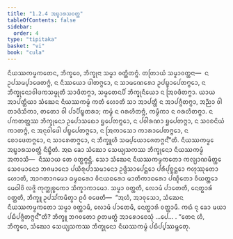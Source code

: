 ```yaml
---
title: "1.2.4 ᩋᨭ᩠ᨮᩣᩁᩈᩅᨲ᩠ᨲ"
tableOfContents: false
sidebar:
  order: 4
type: "tipitaka"
basket: "vi"
book: "cula"
---
```



<DynamicBreadcrumb />

<Division number="16" book="cula">

<Paragraph number="100" book="cula">
ᨶᩥᨿᩔᨠᨾ᩠ᨾᨠᨲᩮᨶ, ᨽᩥᨠ᩠ᨡᩅᩮ, ᨽᩥᨠ᩠ᨡᩩᨶᩣ ᩈᨾ᩠ᨾᩣ ᩅᨲ᩠ᨲᩥᨲᨻ᩠ᨻᩴ. ᨲᨲᩕᩣᨿᩴ ᩈᨾ᩠ᨾᩣᩅᨲ᩠ᨲᨶᩣ—  ᨶ ᩏᨸᩈᨾ᩠ᨸᩣᨴᩮᨲᨻ᩠ᨻᩴ, ᨶ ᨶᩥᩔᨿᩮᩣ ᨴᩤᨲᨻ᩠ᨻᩮᩣ, ᨶ ᩈᩣᨾᨱᩮᩁᩮᩣ ᩏᨸᨭ᩠ᨮᩣᨸᩮᨲᨻ᩠ᨻᩮᩣ, ᨶ ᨽᩥᨠ᩠ᨡᩩᨶᩮᩣᩅᩤᨴᨠᩈᨾ᩠ᨾᩩᨲᩥ ᩈᩣᨴᩥᨲᨻ᩠ᨻᩣ, ᩈᨾ᩠ᨾᨲᩮᨶᨸᩥ ᨽᩥᨠ᩠ᨡᩩᨶᩥᨿᩮᩣ ᨶ ᩒᩅᨴᩥᨲᨻ᩠ᨻᩣ. ᨿᩣᨿ ᩋᩣᨸᨲ᩠ᨲᩥᨿᩣ ᩈᩴᨥᩮᨶ ᨶᩥᨿᩔᨠᨾ᩠ᨾᩴ ᨠᨲᩴ ᩉᩮᩣᨲᩥ ᩈᩣ ᩋᩣᨸᨲ᩠ᨲᩥ ᨶ ᩋᩣᨸᨩ᩠ᨩᩥᨲᨻ᩠ᨻᩣ, ᩋᨬ᩠ᨬᩣ ᩅᩤ ᨲᩣᨴᩥᩈᩥᨠᩣ, ᨲᨲᩮᩣ ᩅᩤ ᨸᩣᨸᩥᨭ᩠ᨮᨲᩁᩣ; ᨠᨾ᩠ᨾᩴ ᨶ ᨣᩁᩉᩥᨲᨻ᩠ᨻᩴ, ᨠᨾ᩠ᨾᩥᨠᩣ ᨶ ᨣᩁᩉᩥᨲᨻ᩠ᨻᩣ. ᨶ ᨸᨠᨲᨲ᩠ᨲᩔ ᨽᩥᨠ᩠ᨡᩩᨶᩮᩣ ᩏᨸᩮᩣᩈᨳᩮᩣ ᨮᨸᩮᨲᨻ᩠ᨻᩮᩣ, ᨶ ᨸᩅᩤᩁᨱᩣ ᨮᨸᩮᨲᨻ᩠ᨻᩣ, ᨶ ᩈᩅᨧᨶᩦᨿᩴ ᨠᩣᨲᨻ᩠ᨻᩴ, ᨶ ᩋᨶᩩᩅᩤᨴᩮᩤ ᨸᨭ᩠ᨮᨸᩮᨲᨻ᩠ᨻᩮᩣ, ᨶ ᩒᨠᩣᩈᩮᩣ ᨠᩣᩁᩣᨸᩮᨲᨻ᩠ᨻᩮᩣ, ᨶ ᨧᩮᩣᨴᩮᨲᨻ᩠ᨻᩮᩣ, ᨶ ᩈᩣᩁᩮᨲᨻ᩠ᨻᩮᩣ, ᨶ ᨽᩥᨠ᩠ᨡᩪᩉᩥ ᩈᨾ᩠ᨸᨿᩮᩣᨩᩮᨲᨻ᩠ᨻᨶ᩺”ᨲᩥ.

</Paragraph>
</Division>

<Paragraph number="101" type="center" book="cula">
ᨶᩥᨿᩔᨠᨾ᩠ᨾᩮ ᩋᨭ᩠ᨮᩣᩁᩈᩅᨲ᩠ᨲᩴ ᨶᩥᨭ᩠ᨮᩥᨲᩴ.


</Paragraph>

<Division number="17" book="cula">

<Paragraph number="102" book="cula">
ᩋᨳ ᨡᩮᩣ ᩈᩴᨥᩮᩣ ᩈᩮᨿ᩠ᨿᩈᨠᩔ ᨽᩥᨠ᩠ᨡᩩᨶᩮᩣ ᨶᩥᨿᩔᨠᨾ᩠ᨾᩴ ᩋᨠᩣᩈᩥ—  ᨶᩥᩔᩣᨿ ᨲᩮ ᩅᨲ᩠ᨳᨻ᩠ᨻᨶ᩠ᨲᩥ. ᩈᩮᩣ ᩈᩴᨥᩮᨶ ᨶᩥᨿᩔᨠᨾ᩠ᨾᨠᨲᩮᩣ ᨠᩃ᩠ᨿᩣᨱᨾᩥᨲ᩠ᨲᩮ ᩈᩮᩅᨾᩣᨶᩮᩣ ᨽᨩᨾᩣᨶᩮᩣ ᨸᨿᩥᩁᩩᨸᩣᩈᨾᩣᨶᩮᩣ ᩏᨴ᩠ᨴᩥᩈᩣᨸᩮᨶ᩠ᨲᩮᩣ ᨸᩁᩥᨸᩩᨧ᩠ᨨᨶ᩠ᨲᩮᩣ ᨻᩉᩩᩔᩩᨲᩮᩣ ᩉᩮᩣᨲᩥ, ᩋᩣᨣᨲᩣᨣᨾᩮᩣ ᨵᨾ᩠ᨾᨵᩁᩮᩣ ᩅᩥᨶᨿᨵᩁᩮᩣ ᨾᩣᨲᩥᨠᩣᨵᩁᩮᩣ ᨸᨱ᩠ᨯᩥᨲᩮᩣ ᩅᩥᨿᨲ᩠ᨲᩮᩣ ᨾᩮᨵᩤᩅᩦ ᩃᨩ᩠ᨩᩦ ᨠᩩᨠ᩠ᨠᩩᨧ᩠ᨧᨠᩮᩣ ᩈᩥᨠ᩠ᨡᩣᨠᩣᨾᩮᩣ. ᩈᨾ᩠ᨾᩣ ᩅᨲ᩠ᨲᨲᩥ, ᩃᩮᩣᨾᩴ ᨸᩣᨲᩮᨲᩥ, ᨶᩮᨲ᩠ᨳᩣᩁᩴ ᩅᨲ᩠ᨲᨲᩥ, ᨽᩥᨠ᩠ᨡᩪ ᩏᨸᩈᩘᨠᨾᩥᨲ᩠ᩅᩣ ᩑᩅᩴ ᩅᨴᩮᨲᩥ—  “ᩋᩉᩴ, ᩋᩣᩅᩩᩈᩮᩣ, ᩈᩴᨥᩮᨶ ᨶᩥᨿᩔᨠᨾ᩠ᨾᨠᨲᩮᩣ ᩈᨾ᩠ᨾᩣ ᩅᨲ᩠ᨲᩣᨾᩥ, ᩃᩮᩣᨾᩴ ᨸᩣᨲᩮᨾᩥ, ᨶᩮᨲ᩠ᨳᩣᩁᩴ ᩅᨲ᩠ᨲᩣᨾᩥ. ᨠᨳᩴ ᨶᩩ ᨡᩮᩣ ᨾᨿᩣ ᨸᨭᩥᨸᨩ᩠ᨩᩥᨲᨻ᩠ᨻᨶ᩺”ᨲᩥ? ᨽᩥᨠ᩠ᨡᩪ ᨽᨣᩅᨲᩮᩣ ᩑᨲᨾᨲ᩠ᨳᩴ ᩋᩣᩁᩮᩣᨧᩮᩈᩩᩴ …ᨸᩮ… . “ᨲᩮᨶ ᩉᩥ, ᨽᩥᨠ᩠ᨡᩅᩮ, ᩈᩴᨥᩮᩣ ᩈᩮᨿ᩠ᨿᩈᨠᩔ ᨽᩥᨠ᩠ᨡᩩᨶᩮᩣ ᨶᩥᨿᩔᨠᨾ᩠ᨾᩴ ᨸᨭᩥᨸ᩠ᨸᩔᨾ᩠ᨽᩮᨲᩩ.
</Paragraph>
</Division>